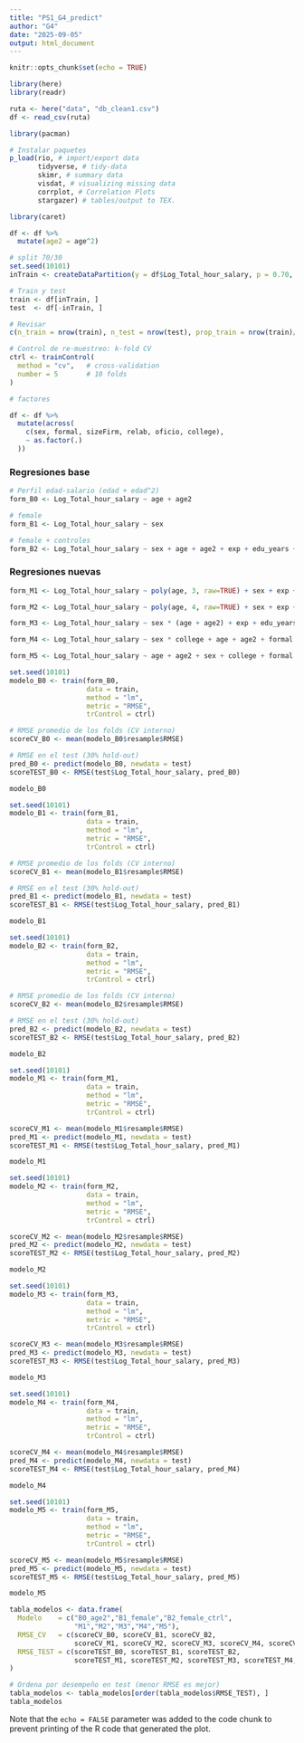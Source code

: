 ```yaml
---
title: "PS1_G4_predict"
author: "G4"
date: "2025-09-05"
output: html_document
---
```


```r
knitr::opts_chunk$set(echo = TRUE)
```

```r
library(here)
library(readr)

ruta <- here("data", "db_clean1.csv")
df <- read_csv(ruta)
```

```r
library(pacman)

# Instalar paquetes
p_load(rio, # import/export data
       tidyverse, # tidy-data
       skimr, # summary data
       visdat, # visualizing missing data
       corrplot, # Correlation Plots 
       stargazer) # tables/output to TEX.
```

```r
library(caret)
```

```r
df <- df %>%
  mutate(age2 = age^2)
```

```r

# split 70/30
set.seed(10101)
inTrain <- createDataPartition(y = df$Log_Total_hour_salary, p = 0.70, list = FALSE)

# Train y test
train <- df[inTrain, ]
test  <- df[-inTrain, ]

# Revisar 
c(n_train = nrow(train), n_test = nrow(test), prop_train = nrow(train)/nrow(df))
```

```r
# Control de re-muestreo: k-fold CV
ctrl <- trainControl(
  method = "cv",   # cross-validation
  number = 5       # 10 folds
)
```

```r
# factores

df <- df %>%
  mutate(across(
    c(sex, formal, sizeFirm, relab, oficio, college),
    ~ as.factor(.)
  ))

```

### Regresiones base

```r
# Perfil edad-salario (edad + edad^2)
form_B0 <- Log_Total_hour_salary ~ age + age2

# female
form_B1 <- Log_Total_hour_salary ~ sex

# female + controles
form_B2 <- Log_Total_hour_salary ~ sex + age + age2 + exp + edu_years + formal + sizeFirm + relab
```

### Regresiones nuevas

```r

form_M1 <- Log_Total_hour_salary ~ poly(age, 3, raw=TRUE) + sex + exp + edu_years + formal + sizeFirm + relab

form_M2 <- Log_Total_hour_salary ~ poly(age, 4, raw=TRUE) + sex + exp + edu_years + formal + sizeFirm + relab

form_M3 <- Log_Total_hour_salary ~ sex * (age + age2) + exp + edu_years + formal + sizeFirm + relab

form_M4 <- Log_Total_hour_salary ~ sex * college + age + age2 + formal + sizeFirm + relab

form_M5 <- Log_Total_hour_salary ~ age + age2 + sex + college + formal + sizeFirm + relab + oficio
```

```r
set.seed(10101)
modelo_B0 <- train(form_B0,
                   data = train,
                   method = "lm",
                   metric = "RMSE",
                   trControl = ctrl)

# RMSE promedio de los folds (CV interno)
scoreCV_B0 <- mean(modelo_B0$resample$RMSE)

# RMSE en el test (30% hold-out)
pred_B0 <- predict(modelo_B0, newdata = test)
scoreTEST_B0 <- RMSE(test$Log_Total_hour_salary, pred_B0)

modelo_B0
```

```r
set.seed(10101)
modelo_B1 <- train(form_B1,
                   data = train,
                   method = "lm",
                   metric = "RMSE",
                   trControl = ctrl)

# RMSE promedio de los folds (CV interno)
scoreCV_B1 <- mean(modelo_B1$resample$RMSE)

# RMSE en el test (30% hold-out)
pred_B1 <- predict(modelo_B1, newdata = test)
scoreTEST_B1 <- RMSE(test$Log_Total_hour_salary, pred_B1)

modelo_B1
```

```r
set.seed(10101)
modelo_B2 <- train(form_B2,
                   data = train,
                   method = "lm",
                   metric = "RMSE",
                   trControl = ctrl)

# RMSE promedio de los folds (CV interno)
scoreCV_B2 <- mean(modelo_B2$resample$RMSE)

# RMSE en el test (30% hold-out)
pred_B2 <- predict(modelo_B2, newdata = test)
scoreTEST_B2 <- RMSE(test$Log_Total_hour_salary, pred_B2)

modelo_B2
```

```r
set.seed(10101)
modelo_M1 <- train(form_M1,
                   data = train,
                   method = "lm",
                   metric = "RMSE",
                   trControl = ctrl)

scoreCV_M1 <- mean(modelo_M1$resample$RMSE)
pred_M1 <- predict(modelo_M1, newdata = test)
scoreTEST_M1 <- RMSE(test$Log_Total_hour_salary, pred_M1)

modelo_M1
```

```r
set.seed(10101)
modelo_M2 <- train(form_M2,
                   data = train,
                   method = "lm",
                   metric = "RMSE",
                   trControl = ctrl)

scoreCV_M2 <- mean(modelo_M2$resample$RMSE)
pred_M2 <- predict(modelo_M2, newdata = test)
scoreTEST_M2 <- RMSE(test$Log_Total_hour_salary, pred_M2)

modelo_M2
```

```r
set.seed(10101)
modelo_M3 <- train(form_M3,
                   data = train,
                   method = "lm",
                   metric = "RMSE",
                   trControl = ctrl)

scoreCV_M3 <- mean(modelo_M3$resample$RMSE)
pred_M3 <- predict(modelo_M3, newdata = test)
scoreTEST_M3 <- RMSE(test$Log_Total_hour_salary, pred_M3)

modelo_M3
```

```r
set.seed(10101)
modelo_M4 <- train(form_M4,
                   data = train,
                   method = "lm",
                   metric = "RMSE",
                   trControl = ctrl)

scoreCV_M4 <- mean(modelo_M4$resample$RMSE)
pred_M4 <- predict(modelo_M4, newdata = test)
scoreTEST_M4 <- RMSE(test$Log_Total_hour_salary, pred_M4)

modelo_M4
```

```r
set.seed(10101)
modelo_M5 <- train(form_M5,
                   data = train,
                   method = "lm",
                   metric = "RMSE",
                   trControl = ctrl)

scoreCV_M5 <- mean(modelo_M5$resample$RMSE)
pred_M5 <- predict(modelo_M5, newdata = test)
scoreTEST_M5 <- RMSE(test$Log_Total_hour_salary, pred_M5)

modelo_M5
```

```r
tabla_modelos <- data.frame(
  Modelo    = c("B0_age2","B1_female","B2_female_ctrl",
                "M1","M2","M3","M4","M5"),
  RMSE_CV   = c(scoreCV_B0, scoreCV_B1, scoreCV_B2,
                scoreCV_M1, scoreCV_M2, scoreCV_M3, scoreCV_M4, scoreCV_M5),
  RMSE_TEST = c(scoreTEST_B0, scoreTEST_B1, scoreTEST_B2,
                scoreTEST_M1, scoreTEST_M2, scoreTEST_M3, scoreTEST_M4, scoreTEST_M5)
)

# Ordena por desempeño en test (menor RMSE es mejor)
tabla_modelos <- tabla_modelos[order(tabla_modelos$RMSE_TEST), ]
tabla_modelos
```






Note that the `echo = FALSE` parameter was added to the code chunk to prevent printing of the R code that generated the plot.
